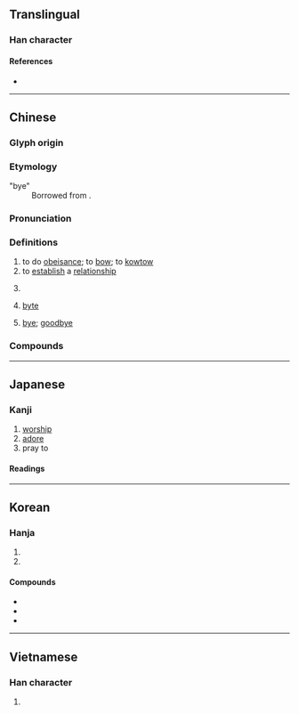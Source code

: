 {{also|拝}}
{{character info}}
==Translingual==

===Han character===
{{Han char|rn=64|rad=手|as=05|sn=9|four=21550|canj=HQMQJ|ids=⿰龵⿱一丰}}

====References====
* {{Han ref|kx=0427.020|dkj=11969|dj=0775.060|hdz=31846.070|uh=62DC|ud=25308|bh=ABF4|bd=44020}}

----

==Chinese==
{{zh-forms}}

===Glyph origin===
{{Han etym}}

===Etymology===
{{rfe|zh}}
; "bye"
: Borrowed from {{bor|zh|en|bye}}.

===Pronunciation===
{{zh-pron
|m=bài,bái
|m_note=bái - only used in {{zh-l|拜拜|báibái}}
|c=baai3,baai1
|g=bai4
|h=pfs=pai
|j=bai3
|mb=ba̿i
|md=bái/buái
|md_note=bái - literary; buái - vernacular
|mn=pài
|mn-t=bai3
|w=2pa
|mc=y
|oc=y
|cat=v
}}

===Definitions===
{{zh-hanzi}}

# to do [[obeisance]]; to [[bow]];  to [[kowtow]]
# to [[establish]] a [[relationship]]
# {{lb|zh|polite}} {{n-g|Used before a verb to show respect.}}
# {{lb|zh|computing|informal}} [[byte]]
# {{lb|zh|informal}} [[bye]]; [[goodbye]]

===Compounds===
{{zh-der|拜拜|下拜|亞塞拜然|交拜|俠拜|做禮拜|兒拜|八拜|八拜之交|八拜交|再拜|動物崇拜|升堂拜母|占拜|參拜|叩拜|吃拜拜|告天拜斗|四拜|四起八拜|回拜|團拜|夕拜|大拜|大拜拜|大禮拜|奉拜|官拜|封侯拜相|封拜|小禮拜|展拜|崇拜|庶物崇拜|廠禮拜|投拜|拜佛|拜倒轅門|拜候|拜倫|拜具|拜冬|拜別|拜匣|拜占庭|拜受|拜命|拜城石窟|拜堂|拜塵|拜墊|拜壽|拜夜節|拜天地|拜奠|拜官|拜客|拜家慶|拜將封侯|拜帖|拜師|拜師學藝|拜年|拜恩私第|拜懇|拜懺|拜手稽首|拜把|拜把兄弟|拜把子|拜投|拜掃|拜揖|拜教|拜斗|拜早年|拜春|拜晚年|拜普魯斯|拜會|拜月亭|拜服|拜望|拜母|拜水懺|拜泉縣|拜火教|拜灶|拜燈節|拜爵|拜爾德|拜物教|拜盟|拜相|拜相封侯|拜碼頭|拜神|拜票|拜祭|拜禮|拜禱|拜稽首|拜節|拜經堂|拜經樓|拜義|拜耳公司|拜臺|拜茶|拜衣族|拜表|拜覆|拜見|拜見禮|拜見錢|拜親|拜託|拜訪|拜謁|拜謝|拜讀|拜賀|拜賜|拜跪|拜辭|拜金主義|拜錢|拜門|拜閱|拜除|拜領|拜鬼求神|望塵而拜|朝拜|氾拜|求三拜四|求神拜佛|求神拜鬼|環拜|甘拜下風|登壇拜將|登臺拜將|登門拜訪|百拜|瞻拜|祭拜|禮拜|禮拜堂|禮拜天|禮拜寺|空帖拜年|答拜|築壇拜將|結拜|結拜兄弟|羅拜|耿恭拜井|肅拜|膜拜|荊劉拜殺|虎拜|解劍拜仇|贊拜|趨拜|跪拜|遙拜|除拜|頂拜|頂禮膜拜|鼇拜|拜毯|阿塞拜疆|拜一|拜六|也克先拜巴扎|拜什吐格曼|排先拜巴扎}}

----

==Japanese==
{{ja-kanji forms|拝|拜}}

===Kanji===
{{ja-kanji|grade=|rs=手05|shin=拝}}

# [[worship]]
# [[adore]]
# pray to

====Readings====
{{ja-readings
|goon=へ
|kanon=はい
|kun=おが-む
}}

----

==Korean==

===Hanja===
{{ko-hanja|절|배}}

# {{hanja form of|배|do obeisance; [[bow]]; [[kowtow]]}}
# {{hanja form of|배|[[worship]]}}

====Compounds====
* {{ko-l|숭배|[[worship]]|崇拜}}
* {{ko-l|예배|divine [[worship]], religious [[service]]|禮拜}}
* {{ko-l|세배|[[New Year]]'s [[greeting]]s|歲拜}}

----

==Vietnamese==

===Han character===
{{vi-hantu|[[bái]], [[vái]], [[bay]], [[bây]], [[phai]], [[phải]]|rs=手05}}

# {{rfdef|vi|sort=手05}}